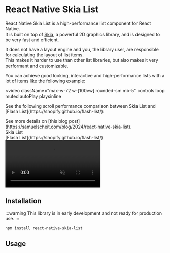 # React Native Skia List

React Native Skia List is a high-performance list component for React Native. \
It is built on top of [Skia](https://skia.org/), a powerful 2D graphics library, and is designed to be very fast and efficient.

It does not have a layout engine and you, the library user, are responsible for calculating the layout of list items. \
This makes it harder to use than other list libraries, but also makes it very performant and customizable.

You can achieve good looking, interactive and high-performance lists with a lot of items like the following example:

<video
  className="max-w-72 w-[100vw] rounded-sm mb-5"
  controls
  loop
  muted
  autoPlay
  playsinline
>
  <source
    src="https://samuelscheit.github.io/react-native-skia-list/demo.mov"
    type="video/mp4"
  />
</video>

<p className="!mb-1">
  See the following scroll performance comparison between Skia List and [Flash
  List](https://shopify.github.io/flash-list/):
</p>

<div className="text-sm font-bold mb-5">
  See more details on [this blog
  post](https://samuelscheit.com/blog/2024/react-native-skia-list).
</div>

<div className="flex flex-col max-w-[560px]">
  <div className="flex flex-row text-center text-2xl font-bold mb-4">
    <div className="flex-1">Skia List</div>
    <div className="flex-1">
      [Flash List](https://shopify.github.io/flash-list/)
    </div>
  </div>
  <video className="w-full rounded-sm" controls loop muted autoPlay playsinline>
    <source
      src="https://samuelscheit.com/blog/react-native-skia-list/comparison.mp4"
      type="video/mp4"
    />
  </video>
</div>

## Installation

:::warning
This library is in early development and not ready for production use.
:::

```sh
npm install react-native-skia-list
```

## Usage

```tsx file=../../example/app/GettingStarted.tsx

```
